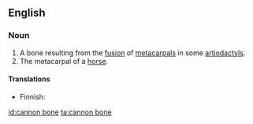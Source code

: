 ==English==
===Noun===
{{en-noun|sg=[[cannon]] [[bone]]}}

# A bone resulting from the [[fusion]] of [[metacarpal]]s in some [[artiodactyl]]s.
# The metacarpal of a [[horse]].

====Translations====
{{trans-top|metacarpal of a horse}}
* Finnish: {{t|fi|etusääriluu}}
{{trans-mid}}
{{trans-bottom}}

[[id:cannon bone]]
[[ta:cannon bone]]